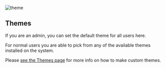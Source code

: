 
![theme](../../../public/guides/user-settings/user-settings-theme.png)

## Themes
If you are an admin, you can set the default theme for all users here. 

For normal users you are able to pick from any of the available themes installed on the system. 

 Please [see the Themes page](../themes.mdx) for more info on how to make custom themes. 
 